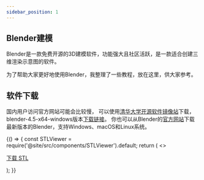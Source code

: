 ```yaml
---
sidebar_position: 1
---
```


## Blender建模

Blender是一款免费开源的3D建模软件，功能强大且社区活跃，是一款适合创建三维渲染示意图的软件。

为了帮助大家更好地使用Blender，我整理了一些教程，放在这里，供大家参考。

## 软件下载

国内用户访问官方网站可能会比较慢，
可以使用[清华大学开源软件镜像站](https://mirrors.tuna.tsinghua.edu.cn/blender/release/)下载，
blender-4.5-x64-windows版本[下载链接](https://mirrors.tuna.tsinghua.edu.cn/blender/release/Blender4.5/blender-4.5.3-windows-x64.msix)。
你也可以从Blender的[官方网站](https://www.blender.org/download/)下载最新版本的Blender，支持Windows、macOS和Linux系统。





<BrowserOnly>
  {() => {
    const STLViewer = require('@site/src/components/STLViewer').default;
    return (
      <>
        <STLViewer src="/models/part.stl" height={420} />
        <p style={{marginTop:8}}>
          <a href="/models/part.stl" download>下载 STL</a>
        </p>
      </>
    );
  }}
</BrowserOnly>
